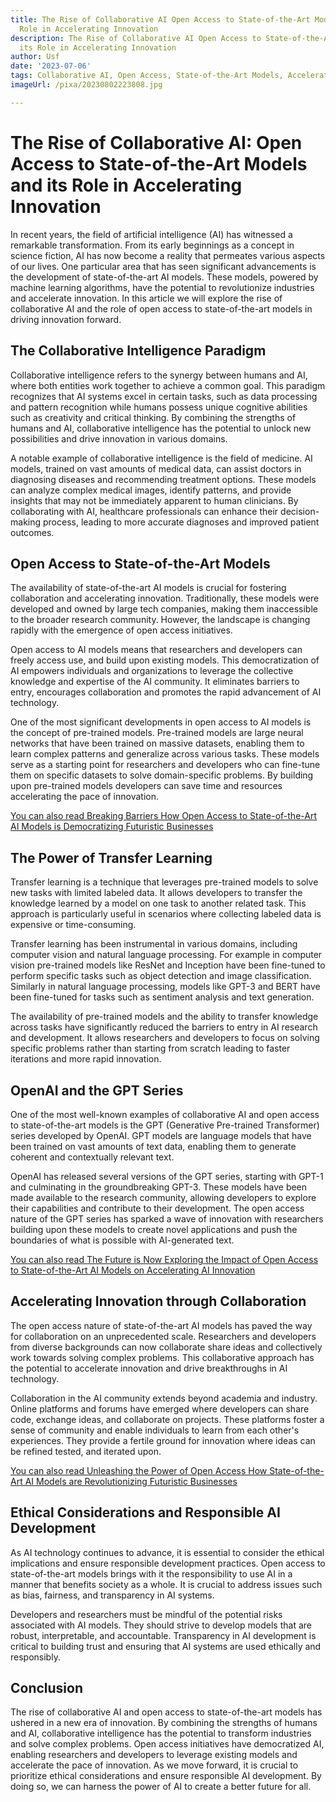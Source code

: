 ```yaml
---
title: The Rise of Collaborative AI Open Access to State-of-the-Art Models and its
  Role in Accelerating Innovation
description: The Rise of Collaborative AI Open Access to State-of-the-Art Models and
  its Role in Accelerating Innovation
author: Usf
date: '2023-07-06'
tags: Collaborative AI, Open Access, State-of-the-Art Models, Accelerating Innovation
imageUrl: /pixa/20230802223808.jpg

---
```

# The Rise  of Collaborative AI: Open Access to State-of-the-Art  Models and its Role in Accelerating Innovation

In recent years, the field of artificial intelligence (AI)  has witnessed a remarkable transformation. From its  early beginnings as a  concept  in  science fiction,  AI has now  become a reality  that permeates various aspects of  our lives. One particular area that has seen significant  advancements  is the development of state-of-the-art  AI models. These models, powered by machine learning algorithms, have the potential to revolutionize industries and accelerate innovation.  In  this article we will explore the rise of collaborative AI and the role of open access to  state-of-the-art models in  driving innovation forward.

## The Collaborative Intelligence Paradigm

Collaborative intelligence refers to the synergy between humans and AI,  where both entities work together  to  achieve a common goal. This paradigm recognizes  that AI systems excel in certain tasks, such  as data processing and pattern recognition while humans  possess unique cognitive abilities such as creativity and critical thinking. By combining the  strengths of humans and  AI, collaborative intelligence  has the potential to unlock new possibilities and drive innovation in various domains.

A notable example of collaborative intelligence  is the field of  medicine. AI models, trained on vast amounts of medical data, can assist  doctors in diagnosing diseases  and recommending treatment options. These models can analyze complex  medical images,  identify patterns, and provide insights that may not be immediately apparent to human clinicians. By collaborating with AI, healthcare professionals can enhance their decision-making process, leading to more accurate  diagnoses and improved patient outcomes.

## Open Access to State-of-the-Art Models

The availability  of state-of-the-art AI models is crucial for fostering collaboration and accelerating innovation. Traditionally, these models were developed and  owned by large tech companies, making them inaccessible to the broader research community.  However, the landscape is changing rapidly  with the emergence of open access initiatives.

Open access to AI models means that researchers and developers can freely access use, and build upon existing models. This democratization of AI empowers individuals and organizations to leverage the collective knowledge and expertise of the AI community. It eliminates barriers to entry, encourages collaboration and  promotes the rapid advancement of AI technology.

One of the most  significant developments in open access to  AI  models is the concept of pre-trained models. Pre-trained models are large neural networks that have been trained on massive datasets, enabling them to learn complex patterns and generalize across various tasks.  These models serve as a starting point for researchers and developers who  can  fine-tune them on specific datasets to solve domain-specific problems. By building upon pre-trained models developers can save time and resources  accelerating the pace of innovation.

[You can also read Breaking Barriers How Open Access to State-of-the-Art AI Models is Democratizing Futuristic Businesses](Breaking%20Barriers%20How%20Open%20Access%20to%20State-of-the-Art%20AI%20Models%20is%20Democratizing%20Futuristic%20Businesses)


## The Power of Transfer Learning

Transfer learning is a technique that leverages pre-trained models to solve new tasks with limited  labeled data. It allows developers to transfer the knowledge learned by a model on one task  to  another related task. This approach is particularly useful in scenarios where collecting  labeled data is  expensive or time-consuming.

Transfer learning has  been instrumental in various domains, including computer vision and natural language  processing. For example in computer vision pre-trained models like ResNet and Inception have been fine-tuned to perform specific  tasks such as object detection and image classification. Similarly in natural language processing, models like GPT-3 and  BERT  have been fine-tuned for tasks such as sentiment analysis and text generation.

The availability of pre-trained models  and the ability to transfer knowledge across  tasks have significantly reduced  the barriers to entry in AI research and development. It allows researchers and developers to  focus on solving specific problems rather than starting from scratch leading to faster iterations and more rapid innovation.

## OpenAI and the GPT Series

One of the most well-known examples of collaborative AI and open access to state-of-the-art models is the GPT (Generative Pre-trained Transformer) series developed by OpenAI. GPT models are language models that have been  trained on  vast amounts of text data, enabling them to  generate coherent and contextually relevant text.

OpenAI has released several versions of the GPT series, starting with GPT-1  and culminating in the groundbreaking GPT-3. These models have been made available to  the research community, allowing developers to explore their capabilities and  contribute to their development. The open access nature of the GPT series has sparked  a wave of innovation  with researchers building  upon these models to create novel applications and push the boundaries of what is  possible with AI-generated text.

[You can also  read The  Future is Now Exploring the Impact of Open Access to State-of-the-Art AI Models  on Accelerating AI  Innovation](The%20Future%20is%20Now%20Exploring%20the%20Impact%20of%20Open%20Access%20to%20State-of-the-Art%20AI%20Models%20on%20Accelerating%20AI%20Innovation)


## Accelerating Innovation through Collaboration

The open access nature of state-of-the-art AI models has paved the way for collaboration on an  unprecedented  scale. Researchers and developers from diverse backgrounds can now collaborate share  ideas and collectively work towards  solving complex problems. This collaborative approach has the potential to accelerate innovation and drive  breakthroughs in AI technology.

Collaboration  in  the AI community extends beyond academia and industry. Online platforms and forums have emerged where developers can share code, exchange ideas, and collaborate on projects.  These platforms foster a  sense of community  and enable individuals to learn from each other's experiences. They provide  a fertile  ground for innovation where ideas can be refined tested, and iterated upon.

[You can also read Unleashing the Power of Open Access How State-of-the-Art AI Models are  Revolutionizing Futuristic Businesses](Unleashing%20the%20Power%20of%20Open%20Access%20How%20State-of-the-Art%20AI%20Models%20are%20Revolutionizing%20Futuristic%20Businesses)


## Ethical Considerations and Responsible AI Development

As AI technology continues to  advance, it is essential to consider the ethical implications and  ensure responsible development  practices. Open access to state-of-the-art models brings with it the responsibility to use AI in a manner that benefits society as a whole. It is crucial to  address issues such as bias, fairness, and transparency in AI systems.

Developers and researchers must be mindful of the  potential risks associated with AI models. They should  strive to develop models that are  robust, interpretable, and accountable. Transparency  in AI development is  critical to building trust and ensuring that AI systems are used ethically and responsibly.

## Conclusion

The rise of collaborative AI and open access  to state-of-the-art  models has ushered in  a new era  of innovation. By combining the strengths of humans and AI, collaborative intelligence has the potential to transform  industries and solve complex problems. Open access initiatives have democratized AI, enabling researchers and developers to leverage existing models and accelerate the  pace  of innovation. As we move forward, it is crucial to prioritize ethical considerations and ensure  responsible  AI development. By doing so, we can harness the power  of  AI to create a  better future for all.